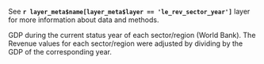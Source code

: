 See **`r layer_meta$name[layer_meta$layer == 'le_rev_sector_year']`** layer for more information about data and methods.  

GDP during the current status year of each sector/region (World Bank). The Revenue values for each sector/region were adjusted by dividing by the GDP of the corresponding year.


